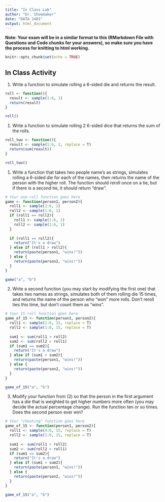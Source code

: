 ```yaml
---
title: "In Class Lab"
author: "Dr. Shoemaker"
date: "DATA 2401"
output: html_document
---
```

**Note: Your exam will be in a similar format to this (RMarkdown File with Questions and Code chunks for your answers), so make sure you have the process for knitting to html working.** 

```r
knitr::opts_chunk$set(echo = TRUE)
```

## In Class Activity 

1. Write a function to simulate rolling a 6-sided die and returns the result.

```r
roll <- function(){
  result <- sample(1:6, 1)
  return(result)
}

roll()
```



1. Write a function to simulate rolling 2 6-sided dice that returns the sum of the rolls. 

```r
roll_two <- function(){
  result <- sample(1:6, 2, replace = T)
  return(sum(result))
}

roll_two()

```


1. Write a function that takes two people name's as strings, simulates rolling a 6-sided die for each of the names, then returns the name of the person with the higher roll. The function should reroll once on a tie, but if there is a second tie, it should return "draw". 

```r
# Your one-roll function goes here
game <- function(person1, person2){
  roll1 <- sample(1:6, 1)
  roll2 <- sample(1:6, 1)
  if (roll1 == roll2){
    roll1 <- sample(1:6, 1)
    roll2 <- sample(1:6, 1)
  }
  
  if (roll1 == roll2){
    return("It's a draw")
  } else if (roll1 > roll2){
    return(paste(person1, "wins!"))
  } else {
    return(paste(person2, "wins!"))
  }
}

game("a", "b")
```


2. Write a second function (you may start by modifying the first one) that takes two names as strings, simulates both of them rolling die 15 times, and returns the name of the person who "won" more rolls. Don't reroll ties this time, but don't count them as "wins". 

```r
# Your 15-roll function goes here
game_of_15 <- function(person1, person2){
  roll1 <- sample(1:6, 15, replace = T)
  roll2 <- sample(1:6, 15, replace = T)
 
  sum1 <- sum(roll1 > roll2)
  sum2 <- sum(roll2 > roll1)
  if (sum1 == sum2){
    return("It's a draw")
  } else if (sum1 > sum2){
    return(paste(person1, "wins!"))
  } else {
    return(paste(person2, "wins!"))
  }
}

game_of_15("a", "b")

```


3. Modify your function from (2) so that the person in the first argument has a die that is weighted to get higher numbers more often (you may decide the actual percentage change). Run the function ten or so times. Does the second person ever win?

```r
# Your "cheating" function goes here
game_of_15 <- function(person1, person2){
  roll1 <- sample(4:6, 15, replace = T)
  roll2 <- sample(1:6, 15, replace = T)
 
  sum1 <- sum(roll1 > roll2)
  sum2 <- sum(roll2 > roll1)
  if (sum1 == sum2){
    return("It's a draw")
  } else if (sum1 > sum2){
    return(paste(person1, "wins!"))
  } else {
    return(paste(person2, "wins!"))
  }
}

game_of_15("a", "b")
```

